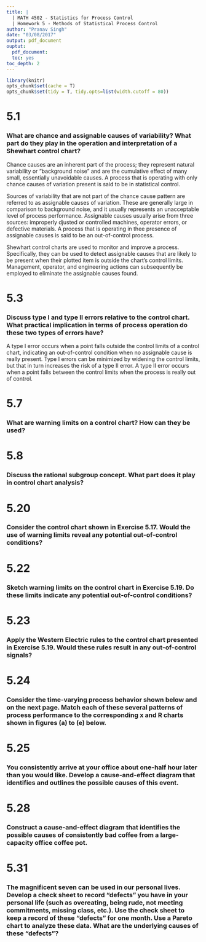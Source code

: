 ```yaml
---
title: |
  | MATH 4502 - Statistics for Process Control
  | Homework 5 - Methods of Statistical Process Control
author: "Pranav Singh"
date: "03/08/2017"
output: pdf_document
ouptut:
  pdf_document:
  toc: yes
toc_depth: 2
---
```


```r
library(knitr)
opts_chunk$set(cache = T)
opts_chunk$set(tidy = T, tidy.opts=list(width.cutoff = 80))
```

# 5.1
### What are chance and assignable causes of variability? What part do they play in the operation and interpretation of a Shewhart control chart?

Chance causes are an inherent part of the process; they represent natural variability or "background noise" and are the cumulative effect of many small, essentially unavoidable causes. A process that is operating with only chance causes of variation present is said to be in statistical control. 

Sources of variability that are not part of the chance cause pattern are referred to as assignable causes of variation. These are generally large in comparison to background noise, and it usually represents an unacceptable level of process performance. Assignable causes usually arise from three sources: improperly djusted or controlled machines, operator errors, or defective materials. A process that is operating in thee presence of assignable causes is said to be an out-of-control process.

Shewhart control charts are used to monitor and improve a process. Specifically, they can be used to detect assignable causes that are likely to be present when their plotted item is outside the chart's control limits. Management, operator, and engineering actions can subsequently be employed to eliminate the assignable causes found.

# 5.3
### Discuss type I and type II errors relative to the control chart. What practical implication in terms of process operation do these two types of errors have?

A type I error occurs when a point falls outside the control limits of a control chart, indicating an out-of-control condition when no assignable cause is really present. Type I errors can be minimized by widening the control limits, but that in turn increases the risk of a type II error. A type II error occurs when a point falls between the control limits when the process is really out of control.

# 5.7
### What are warning limits on a control chart? How can they be used?

# 5.8
### Discuss the rational subgroup concept. What part does it play in control chart analysis?

# 5.20
### Consider the control chart shown in Exercise 5.17. Would the use of warning limits reveal any potential out-of-control conditions?

# 5.22
### Sketch warning limits on the control chart in Exercise 5.19. Do these limits indicate any potential out-of-control conditions?

# 5.23
### Apply the Western Electric rules to the control chart presented in Exercise 5.19. Would these rules result in any out-of-control signals?

# 5.24
### Consider the time-varying process behavior shown below and on the next page. Match each of these several patterns of process performance to the corresponding x and R charts shown in figures (a) to (e) below.

# 5.25
### You consistently arrive at your office about one-half hour later than you would like. Develop a cause-and-effect diagram that identifies and outlines the possible causes of this event.

# 5.28
### Construct a cause-and-effect diagram that identifies the possible causes of consistently bad coffee from a large-capacity office coffee pot.

# 5.31
### The magnificent seven can be used in our personal lives. Develop a check sheet to record “defects” you have in your personal life (such as overeating, being rude, not meeting commitments, missing class, etc.). Use the check sheet to keep a record of these “defects” for one month. Use a Pareto chart to analyze these data. What are the underlying causes of these “defects”?

